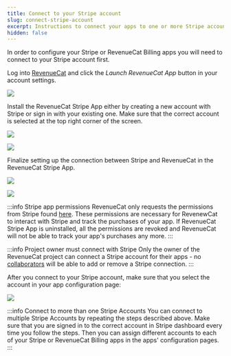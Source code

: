 ```yaml
---
title: Connect to your Stripe account
slug: connect-stripe-account
excerpt: Instructions to connect your apps to one or more Stripe accounts 
hidden: false
---
```


In order to configure your Stripe or RevenueCat Billing apps you will need to connect to your Stripe account first. 

Log into [RevenueCat](https://app.revenuecat.com/settings/account) and click the _Launch RevenueCat App_ button in your account settings. 

![](/images/connect-stripe-account/dev-account-link-stripe-app.png)

Install the RevenueCat Stripe App either by creating a new account with Stripe or sign in with your existing one. Make sure that the correct account is selected at the top right corner of the screen.

![](/images/connect-stripe-account/stripe-account-selection.png)

![](/images/connect-stripe-account/stripe-app-install.png)

Finalize setting up the connection between Stripe and RevenueCat in the RevenueCat Stripe App. 

![](/images/connect-stripe-account/stripe-app-settings.png)

![](/images/connect-stripe-account/stripe-app-sign-in-to-rc.png)

:::info Stripe app permissions 
RevenueCat only requests the permissions from Stripe found [here](https://marketplace.stripe.com/apps/revenuecat). These permissions are necessary for RevenewCat to interact with Stripe and track the purchases of your app. If RevenueCat Stripe App is uninstalled, all the permissions are revoked and RevenueCat will not be able to track your app's purchases any more.
:::

:::info Project owner must connect with Stripe
Only the owner of the RevenueCat project can connect a Stripe account for their apps - no [collaborators](/welcome/projects/collaborators) will be able to add or remove a Stripe connection.
:::

After you connect to your Stripe account, make sure that you select the account in your app configuration page:

![](/images/connect-stripe-account/configure-stripe-account-in-app-config.png)

:::info Connect to more than one Stripe Accounts
You can connect to multiple Stripe Accounts by repeating the steps described above. Make sure that you are signed in to the correct account in Stripe dashboard every time you follow the steps. Then you can assign different accounts to each of your Stripe or RevenueCat Billing apps in the apps' configuration pages.
:::
